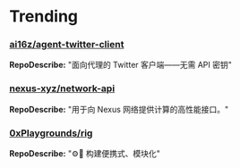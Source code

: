 
# Trending

### [ai16z/agent-twitter-client](https://github.com/ai16z/agent-twitter-client)
**RepoDescribe:** "面向代理的 Twitter 客户端——无需 API 密钥"
  

### [nexus-xyz/network-api](https://github.com/nexus-xyz/network-api)
**RepoDescribe:** "用于向 Nexus 网络提供计算的高性能接口。"
  

### [0xPlaygrounds/rig](https://github.com/0xPlaygrounds/rig)
**RepoDescribe:** "⚙️🦀 构建便携式、模块化"
  